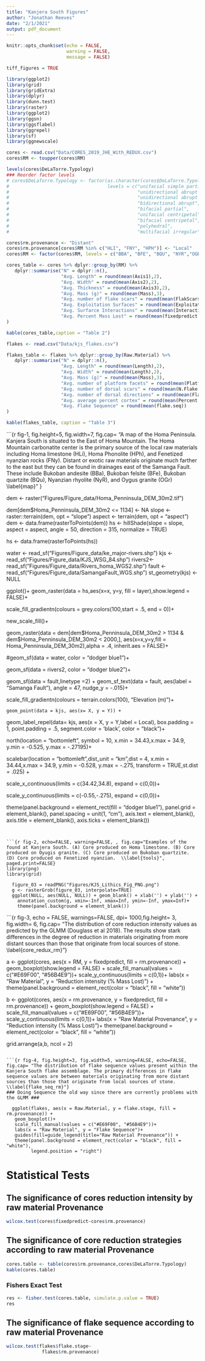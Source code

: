 ```yaml
---
title: "Kanjera South Figures"
author: "Jonathan Reeves"
date: "2/1/2021"
output: pdf_document
---
```


```r
knitr::opts_chunk$set(echo = FALSE,
                      warning = FALSE,
                      message = FALSE)

tiff_figures = TRUE

library(ggplot2)
library(grid)
library(gridExtra)
library(dplyr)
library(dunn.test)
library(raster)
library(ggplot2)
library(ggsn)
library(ggsflabel)
library(ggrepel)
library(sf)
library(ggnewscale)
```


```r
cores <- read.csv("Data/CORES_2019_JHE_With_REDUX.csv")
cores$RM <- toupper(cores$RM)

levels(cores$DeLaTorre.Typology)
### Reorder factor levels
# cores$DeLaTorre.Typology <- factor(as.character(cores$DeLaTorre.Typology), 
#                                    levels = c("unifacial simple partial",
#                                               "unidirectional abrupt unipolar", 
#                                               "unidirectional abrupt bipolar",
#                                               "bidirectional abrupt",
#                                               "bifacial partial",
#                                               "unifacial centripetal",
#                                               "bifacial centripetal",
#                                               "polyhedral",
#                                               "multifacial irregular"))

cores$rm.provenance <- "Distant"
cores$rm.provenance[cores$RM %in% c("HLI", "FNY", "HPH")] <- "Local"
cores$RM <- factor(cores$RM, levels = c("BBA", "BFE", "BQU", "NYR","OGR", "NYC", "HLI", "HPH", "FNY"))

cores_table <- cores %>% dplyr::group_by(RM) %>%
   dplyr::summarise("N" = dplyr::n(),
                    "Avg. Length" = round(mean(Axis1),2),
                    "Avg. Width" = round(mean(Axis2),2),
                    "Avg. Thickness" = round(mean(Axis3),2),
                    "Avg. Mass (g)" = round(mean(Mass),3),
                    "Avg. number of flake scars" = round(mean(FlakScars, na.rm = TRUE)), 
                    "Avg. Exploitation Surfaces" = round(mean(ExploitationSurfaces, na.rm = TRUE)),
                    "Avg. Surfarce Interactions" = round(mean(Interactions, na.rm = TRUE)),
                    "Avg. Percent Mass Lost" = round(mean(fixedpredict * 100))
)

kable(cores_table,caption = "Table 2")
```

```r

flakes <- read.csv("Data/kjs_flakes.csv")

flakes_table <- flakes %>% dplyr::group_by(Raw.Material) %>%
   dplyr::summarise("N" = dplyr::n(),
                    "Avg. Length" = round(mean(Length),2),
                    "Avg. Width" = round(mean(Length),2),
                    "Avg. Mass (g)" = round(mean(Mass),3),
                    "Avg. number of platform facets" = round(mean(Platform.facets)),
                    "Avg. number of dorsal scars" = round(mean(N.Flake.Scars)), 
                    "Avg. number of dorsal directions" = round(mean(Flake.scar.direction)),
                    "Avg. average percent cortex" = round(mean(Percent.Cortex),2),
                    "Avg. Flake Sequence" = round(mean(flake.seq))
)

kable(flakes_table, caption = "Table 3")
```


```{r fig-1, fig.height=5, fig.width=7, fig.cap= "A map of the Homa Peninsula. Kanjera South is situated to the East of Homa Mountain. The Homa Mountain carbonatite center is the primary source of the local raw materials including Homa limestone (HLi), Homa Phonolite (HPh), and Fenetized nyanzian rocks (FNy). Distant or exotic raw materials originate much farther to the east but they can be found in drainages east of the Samanga Fault. These include Bukoban andesite (BBa), Bukoban felsite (BFe), Bukoban quartzite (BQu), Nyanzian rhyolite (NyR), and Oygus granite (OGr)  \\label{map}" }


dem <- raster("Figures/Figure_data/Homa_Penninsula_DEM_30m2.tif")

dem[dem$Homa_Penninsula_DEM_30m2 <= 1134] <- NA
slope <- raster::terrain(dem, opt = "slope")
aspect <- terrain(dem, opt = "aspect")
dem <- data.frame(rasterToPoints(dem))
hs <- hillShade(slope = slope,
                aspect = aspect,
                angle = 50,
                direction = 315,
                normalize = TRUE)

hs <- data.frame(rasterToPoints(hs))

water <- read_sf("Figures/Figure_data/ke_major-rivers.shp")
kjs <- read_sf("Figures/Figure_data/KJS_WSG_84.shp")
rivers2<-read_sf("Figures/Figure_data/Rivers_homa_WGS2.shp")
fault <- read_sf("Figures/Figure_data/SamangaFault_WGS.shp")
st_geometry(kjs) <- NULL

ggplot()+
   geom_raster(data = hs,aes(x=x, y=y, fill = layer),show.legend = FALSE)+
   
   scale_fill_gradientn(colours = grey.colors(100,start = .5, end = 0))+
   
   new_scale_fill()+
   
   geom_raster(data = dem[dem$Homa_Penninsula_DEM_30m2 > 1134 & dem$Homa_Penninsula_DEM_30m2 < 2000,],
               aes(x=x,y=y,fill = Homa_Penninsula_DEM_30m2),alpha = .4, inherit.aes = FALSE)+
  
  #geom_sf(data = water, color = "dodger blue1")+
  
  geom_sf(data = rivers2, color = "dodger blue2")+
  
  geom_sf(data = fault,linetype =2) +
  geom_sf_text(data = fault, aes(label = "Samanga Fault"), angle = 47, nudge_y = -.015)+ 
      
   scale_fill_gradientn(colours = terrain.colors(100), "Elevation (m)")+
  
    geom_point(data = kjs, aes(x= X, y = Y)) +
   
   geom_label_repel(data= kjs, aes(x = X, y = Y,label = Local),
                  box.padding   = 1, 
                  point.padding = .5,
                  segment.color = 'black',
                  color = "black")+
   
   north(location = "bottomleft", symbol = 10, x.min = 34.43,x.max = 34.9, y.min = -0.525, y.max = -.27195)+
   
   scalebar(location = "bottomleft",dist_unit = "km",dist = 4, x.min = 34.44,x.max = 34.9, y.min = -0.528, y.max = -.275, transform = TRUE,st.dist = .025) + 
   
   scale_x_continuous(limits = c(34.42,34.8), expand = c(0,0))+
   
   scale_y_continuous(limits = c(-0.55,-.275), expand = c(0,0))+
   
   theme(panel.background = element_rect(fill = "dodger blue1"),
         panel.grid = element_blank(),
         panel.spacing = unit(1, "cm"),
         axis.text = element_blank(),
         axis.title = element_blank(),
         axis.ticks = element_blank())


```


```{r fig-2, echo=FALSE, warning=FALSE, , fig.cap="Examples of the found at Kanjera South. (A) Core produced on Homa limestone. (B) Core produced on Oyugis granite. (C) Core produced on Bukoban quartzite. (D) Core produced on Fenetized nyanzian.  \\label{tools}", paged.print=FALSE}
library(png)
library(grid)

  figure_03 = readPNG("Figures/KJS_Lithics_Fig_PNG.png")
  g <- rasterGrob(figure_03, interpolate=TRUE)
  ggplot(NULL, aes(NULL, NULL)) + geom_blank() + xlab('') + ylab('') +
    annotation_custom(g, xmin=-Inf, xmax=Inf, ymin=-Inf, ymax=Inf)+
    theme(panel.background = element_blank())
```


```{r fig-3, echo = FALSE, warnings=FALSE, dpi= 1000,fig.height= 3, fig.width= 6, fig.cap= "The distribution of core reduction intensity values as predicted by the GLMM (Douglass et al 2018). The results show stark differences in the degree of reduction in materials originating from more distant sources than those that originate from local sources of stone. \\label{core_redux_rm}"}

a <- ggplot(cores, aes(x = RM, y = fixedpredict, fill = rm.provenance)) + 
   geom_boxplot(show.legend = FALSE) + 
   scale_fill_manual(values = c("#E69F00", "#56B4E9"))+
   scale_y_continuous(limits = c(0,1))+
   labs(x = "Raw Material", y = "Reduction intensity (% Mass Lost)") +
   theme(panel.background = element_rect(color = "black", fill = "white"))


b <- ggplot(cores, aes(x = rm.provenance, y = fixedpredict, fill = rm.provenance)) + 
   geom_boxplot(show.legend = FALSE) + 
   scale_fill_manual(values = c("#E69F00", "#56B4E9"))+
   scale_y_continuous(limits = c(0,1))+
   labs(x = "Raw Material Provenance", y = "Reduction intensity (% Mass Lost)")+
   theme(panel.background = element_rect(color = "black", fill = "white"))


   
grid.arrange(a,b, ncol = 2)

```

```{r fig-4, fig.height=3, fig.width=5, warning=FALSE, echo=FALSE, fig.cap= "The distribution of flake sequence values present within the Kanjera South flake assemblage. The primary differences in flake sequence values are between materials originating from more distant sources than those that originate from local sources of stone. \\label{flake_seq_rm}"}
### Doing Sequence the old way since there are currently problems with the GLMM ###

  ggplot(flakes, aes(x = Raw.Material, y = flake.stage, fill = rm.provenance)) + 
   geom_boxplot()+
   scale_fill_manual(values = c("#E69F00", "#56B4E9"))+
   labs(x = "Raw Material", y = "Flake Sequence")+
   guides(fill=guide_legend(title="Raw Material Provenance")) +
   theme(panel.background = element_rect(color = "black", fill = "white"),
         legend.position = "right")
```
# Statistical Tests

## The significance of cores reduction intensity by raw material Provenance

```r
wilcox.test(cores$fixedpredict~cores$rm.provenance)
```


## The significance of core reduction strategies according to raw material Provenance
```r
cores.table <- table(cores$rm.provenance,cores$DeLaTorre.Typology)
kable(cores.table)
```

### Fishers Exact Test
```r

res <- fisher.test(cores.table, simulate.p.value = TRUE)
res
```

## The significance of flake sequence according to raw material Provenance 
```r
wilcox.test(flakes$flake.stage~
             flakes$rm.provenance)
```